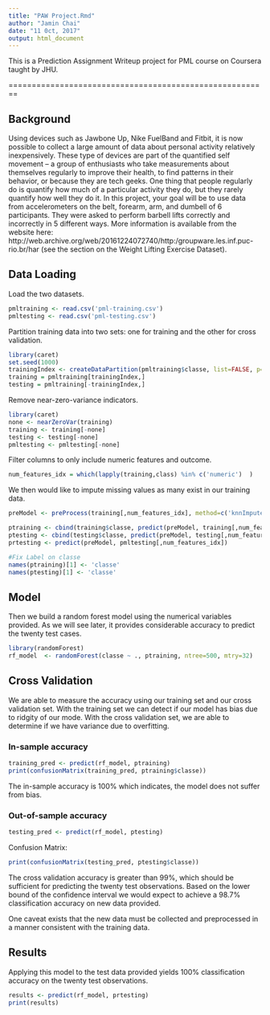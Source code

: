 ```yaml
---
title: "PAW Project.Rmd"
author: "Jamin Chai"
date: "11 0ct, 2017"
output: html_document
---
```

This is a Prediction Assignment Writeup project for PML course on Coursera taught by JHU.

========================================================

## Background

Using devices such as Jawbone Up, Nike FuelBand and Fitbit, it is now possible to collect a large amount of data about personal activity relatively inexpensively. These type of devices are part of the quantified self movement – a group of enthusiasts who take measurements about themselves regularly to improve their health, to find patterns in their behavior, or because they are tech geeks. One thing that people regularly do is quantify how much of a particular activity they do, but they rarely quantify how well they do it. In this project, your goal will be to use data from accelerometers on the belt, forearm, arm, and dumbell of 6 participants. They were asked to perform barbell lifts correctly and incorrectly in 5 different ways. More information is available from the website here: http://web.archive.org/web/20161224072740/http:/groupware.les.inf.puc-rio.br/har (see the section on the Weight Lifting Exercise Dataset).

## Data Loading

Load the two datasets.

```r
pmltraining <- read.csv('pml-training.csv')
pmltesting <- read.csv('pml-testing.csv')
```

Partition training data into two sets: one for training and the other for cross validation.

```r
library(caret)
set.seed(1000)
trainingIndex <- createDataPartition(pmltraining$classe, list=FALSE, p=.9)
training = pmltraining[trainingIndex,]
testing = pmltraining[-trainingIndex,]
```

Remove near-zero-variance indicators.

```r
library(caret)
none <- nearZeroVar(training)
training <- training[-none]
testing <- testing[-none]
pmltesting <- pmltesting[-none]
```

Filter columns to only include numeric features and outcome.

```r
num_features_idx = which(lapply(training,class) %in% c('numeric')  )
```

We then would like to impute missing values as many exist in our training data.

```r
preModel <- preProcess(training[,num_features_idx], method=c('knnImpute'))

ptraining <- cbind(training$classe, predict(preModel, training[,num_features_idx]))
ptesting <- cbind(testing$classe, predict(preModel, testing[,num_features_idx]))
prtesting <- predict(preModel, pmltesting[,num_features_idx])

#Fix Label on classe
names(ptraining)[1] <- 'classe'
names(ptesting)[1] <- 'classe'
```

## Model

Then we build a random forest model using the numerical variables provided. As we will see later, it provides considerable accuracy to predict the twenty test cases.

```r
library(randomForest)
rf_model  <- randomForest(classe ~ ., ptraining, ntree=500, mtry=32)
```

## Cross Validation

We are able to measure the accuracy using our training set and our cross validation set. With the training set we can detect if our model has bias due to ridgity of our mode. With the cross validation set, we are able to determine if we have variance due to overfitting.

### In-sample accuracy
```r
training_pred <- predict(rf_model, ptraining) 
print(confusionMatrix(training_pred, ptraining$classe))
```

The in-sample accuracy is 100% which indicates, the model does not suffer from bias.

### Out-of-sample accuracy
```r
testing_pred <- predict(rf_model, ptesting) 
```

Confusion Matrix: 
```r
print(confusionMatrix(testing_pred, ptesting$classe))
```

The cross validation accuracy is greater than 99%, which should be sufficient for predicting the twenty test observations. Based on the lower bound of the confidence interval we would expect to achieve a 98.7% classification accuracy on new data provided. 

One caveat exists that the new data must be collected and preprocessed in a manner consistent with the training data.

## Results

Applying this model to the test data provided yields 100% classification accuracy on the twenty test observations.

```r
results <- predict(rf_model, prtesting) 
print(results)
```
